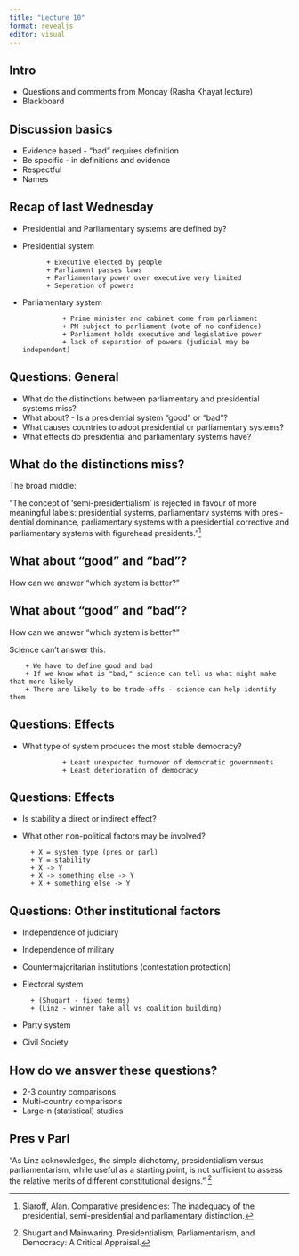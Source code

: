 ```yaml
---
title: "Lecture 10"
format: revealjs
editor: visual
---
```


## Intro

+ Questions and comments from Monday (Rasha Khayat lecture)
+ Blackboard

## Discussion basics

+ Evidence based - "bad" requires definition
+ Be specific - in definitions and evidence
+ Respectful
+ Names

## Recap of last Wednesday

+ Presidential and Parliamentary systems are defined by?

+ Presidential system 

            + Executive elected by people
            + Parliament passes laws
            + Parliamentary power over executive very limited
            + Seperation of powers
        
+ Parliamentary system
        
                + Prime minister and cabinet come from parliament
                + PM subject to parliament (vote of no confidence)
                + Parliament holds executive and legislative power
                + lack of separation of powers (judicial may be independent)


## Questions: General

+ What do the distinctions between parliamentary and presidential systems miss?
+ What about? - Is a presidential system "good" or "bad"?
+ What causes countries to adopt presidential or parliamentary systems?
+ What effects do presidential and parliamentary systems have?



## What do the distinctions miss?

The broad middle:

"The concept of ‘semi-presidentialism’ is rejected in
favour of more meaningful labels: presidential systems, parliamentary systems with presi-
dential dominance, parliamentary systems with a presidential corrective and parliamentary
systems with figurehead presidents."[^1]

[^1]: Siaroff, Alan. Comparative presidencies: The inadequacy of the presidential,
semi-presidential and parliamentary distinction.

## What about "good" and "bad"?

How can we answer "which system is better?"

## What about "good" and "bad"?

How can we answer "which system is better?"

Science can't answer this.

        + We have to define good and bad
        + If we know what is "bad," science can tell us what might make that more likely
        + There are likely to be trade-offs - science can help identify them


## Questions: Effects

+ What type of system produces the most stable democracy?

                + Least unexpected turnover of democratic governments
                + Least deterioration of democracy
                
## Questions: Effects

+ Is stability a direct or indirect effect?
+ What other non-political factors may be involved? 

        + X = system type (pres or parl)
        + Y = stability 
        + X -> Y
        + X -> something else -> Y
        + X + something else -> Y

## Questions: Other institutional factors

+ Independence of judiciary
+ Independence of military
+ Countermajoritarian institutions (contestation protection)
+ Electoral system 
        
        + (Shugart - fixed terms) 
        + (Linz - winner take all vs coalition building)
+ Party system
+ Civil Society
        
## How do we answer these questions?
        
+ 2-3 country comparisons
+ Multi-country comparisons
+ Large-n (statistical) studies

## Pres v Parl

"As Linz acknowledges, the simple dichotomy, presidentialism versus parliamentarism, while useful as a starting point, is not sufficient to assess the relative merits of different constitutional designs." [^2]

[^2]: Shugart and Mainwaring. Presidentialism, Parliamentarism, and Democracy: A Critical Appraisal.

